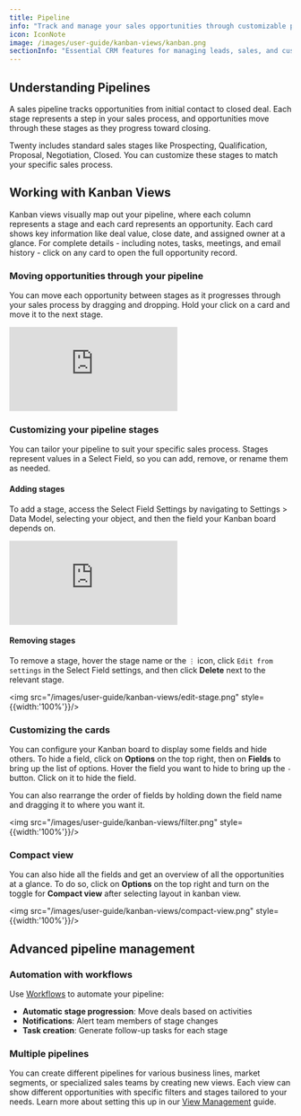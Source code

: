 ```yaml
---
title: Pipeline
info: "Track and manage your sales opportunities through customizable pipeline stages."
icon: IconNote
image: /images/user-guide/kanban-views/kanban.png
sectionInfo: "Essential CRM features for managing leads, sales, and customers."
---
```


## Understanding Pipelines

A sales pipeline tracks opportunities from initial contact to closed deal. Each stage represents a step in your sales process, and opportunities move through these stages as they progress toward closing.

Twenty includes standard sales stages like Prospecting, Qualification, Proposal, Negotiation, Closed. You can customize these stages to match your specific sales process.

## Working with Kanban Views

Kanban views visually map out your pipeline, where each column represents a stage and each card represents an opportunity. Each card shows key information like deal value, close date, and assigned owner at a glance. For complete details - including notes, tasks, meetings, and email history - click on any card to open the full opportunity record.

### Moving opportunities through your pipeline

You can move each opportunity between stages as it progresses through your sales process by dragging and dropping. Hold your click on a card and move it to the next stage.

<div style={{padding:'69.01% 0 0 0', position:'relative', margin: '32px 0px 0px'}}>
  <iframe 
    src="https://player.vimeo.com/video/927888627?autoplay=1&loop=1&autopause=0&background=1&amp;app_id=58479" 
    frameBorder="0" 
    allow="autoplay; fullscreen; picture-in-picture; clipboard-write" 
    style={{
      position:'absolute',
      top:0,
      left:0,
      width:'100%',
      height:'100%',
      borderRadius: '16px', 
      border:'2px solid black'
    }}
    title="Export data"
  ></iframe>
</div>
<script src="https://player.vimeo.com/api/player.js"></script>

### Customizing your pipeline stages

You can tailor your pipeline to suit your specific sales process. Stages represent values in a Select Field, so you can add, remove, or rename them as needed.

#### Adding stages

To add a stage, access the Select Field Settings by navigating to Settings > Data Model, selecting your object, and then the field your Kanban board depends on.

<div style={{padding:'69.01% 0 0 0', position:'relative', margin: '32px 0px 0px'}}>
  <iframe 
    src="https://player.vimeo.com/video/927890428?autoplay=1&loop=1&autopause=0&background=1&amp;app_id=58479" 
    frameBorder="0" 
    allow="autoplay; fullscreen; picture-in-picture; clipboard-write" 
    style={{
      position:'absolute',
      top:0,
      left:0,
      width:'100%',
      height:'100%',
      borderRadius: '16px', 
      border:'2px solid black'
    }}
    title="Export data"
  ></iframe>
</div>
<script src="https://player.vimeo.com/api/player.js"></script>

#### Removing stages

To remove a stage, hover the stage name or the `⋮` icon, click `Edit from settings` in the Select Field settings, and then click **Delete** next to the relevant stage.

<img src="/images/user-guide/kanban-views/edit-stage.png" style={{width:'100%'}}/>

### Customizing the cards

You can configure your Kanban board to display some fields and hide others. To hide a field, click on **Options** on the top right, then on **Fields** to bring up the list of options. Hover the field you want to hide to bring up the `-` button. Click on it to hide the field.

You can also rearrange the order of fields by holding down the field name and dragging it to where you want it.

<img src="/images/user-guide/kanban-views/filter.png" style={{width:'100%'}}/>

### Compact view

You can also hide all the fields and get an overview of all the opportunities at a glance. To do so, click on **Options** on the top right and turn on the toggle for **Compact view** after selecting layout in kanban view.

<img src="/images/user-guide/kanban-views/compact-view.png" style={{width:'100%'}}/>

## Advanced pipeline management

### Automation with workflows

Use [Workflows](/user-guide/section/workflows/getting-started-workflows) to automate your pipeline:
- **Automatic stage progression**: Move deals based on activities
- **Notifications**: Alert team members of stage changes  
- **Task creation**: Generate follow-up tasks for each stage

### Multiple pipelines

You can create different pipelines for various business lines, market segments, or specialized sales teams by creating new views. Each view can show different opportunities with specific filters and stages tailored to your needs. Learn more about setting this up in our [View Management](/user-guide/section/crm-essentials/view-management) guide.

<ArticleEditContent></ArticleEditContent>

